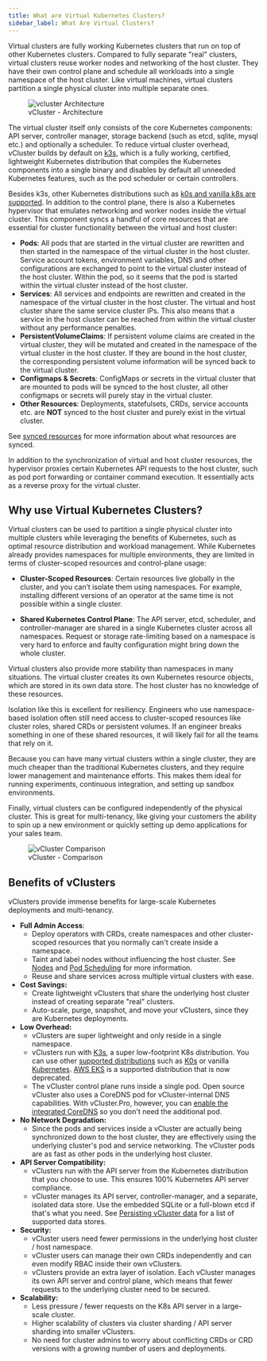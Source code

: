 ```yaml
---
title: What are Virtual Kubernetes Clusters?
sidebar_label: What Are Virtual Clusters?
---
```


Virtual clusters are fully working Kubernetes clusters that run on top of other Kubernetes clusters. Compared to fully separate "real" clusters, virtual clusters reuse worker nodes and networking of the host cluster. They have their own control plane and schedule all workloads into a single namespace of the host cluster. Like virtual machines, virtual clusters partition a single physical cluster into multiple separate ones.

<figure>
  <img src="/docs/v0.19/media/diagrams/vcluster-architecture.svg" alt="vcluster Architecture" />
  <figcaption>vCluster - Architecture</figcaption>
</figure>

The virtual cluster itself only consists of the core Kubernetes components: API server, controller manager, storage backend (such as etcd, sqlite, mysql etc.) and optionally a scheduler. To reduce virtual cluster overhead, vCluster builds by default on [k3s](https://k3s.io/), which is a fully working, certified, lightweight Kubernetes distribution that compiles the Kubernetes components into a single binary and disables by default all unneeded Kubernetes features, such as the pod scheduler or certain controllers.

Besides k3s, other Kubernetes distributions such as [k0s and vanilla k8s are supported](./deploying-vclusters/supported-distros.mdx). In addition to the control plane, there is also a Kubernetes hypervisor that emulates networking and worker nodes inside the virtual cluster. This component syncs a handful of core resources that are essential for cluster functionality between the virtual and host cluster:

* **Pods**: All pods that are started in the virtual cluster are rewritten and then started in the namespace of the virtual cluster in the host cluster. Service account tokens, environment variables, DNS and other configurations are exchanged to point to the virtual cluster instead of the host cluster. Within the pod, so it seems that the pod is started within the virtual cluster instead of the host cluster.
* **Services**: All services and endpoints are rewritten and created in the namespace of the virtual cluster in the host cluster. The virtual and host cluster share the same service cluster IPs. This also means that a service in the host cluster can be reached from within the virtual cluster without any performance penalties.
* **PersistentVolumeClaims**: If persistent volume claims are created in the virtual cluster, they will be mutated and created in the namespace of the virtual cluster in the host cluster. If they are bound in the host cluster, the corresponding persistent volume information will be synced back to the virtual cluster.
* **Configmaps & Secrets**: ConfigMaps or secrets in the virtual cluster that are mounted to pods will be synced to the host cluster, all other configmaps or secrets will purely stay in the virtual cluster.
* **Other Resources**: Deployments, statefulsets, CRDs, service accounts etc. are **NOT** synced to the host cluster and purely exist in the virtual cluster.

See [synced resources](./syncer/core_resources.mdx) for more information about what resources are synced.

In addition to the synchronization of virtual and host cluster resources, the hypervisor proxies certain Kubernetes API requests to the host cluster, such as pod port forwarding or container command execution. It essentially acts as a reverse proxy for the virtual cluster.

## Why use Virtual Kubernetes Clusters?

Virtual clusters can be used to partition a single physical cluster into multiple clusters while leveraging the benefits of Kubernetes, such as optimal resource distribution and workload management.
While Kubernetes already provides namespaces for multiple environments, they are limited in terms of cluster-scoped resources and control-plane usage:

* **Cluster-Scoped Resources**: Certain resources live globally in the cluster, and you can’t isolate them using namespaces. For example, installing different versions of an operator at the same time is not possible within a single cluster.

* **Shared Kubernetes Control Plane**: The API server, etcd, scheduler, and controller-manager are shared in a single Kubernetes cluster across all namespaces. Request or storage rate-limiting based on a namespace is very hard to enforce and faulty configuration might bring down the whole cluster.

Virtual clusters also provide more stability than namespaces in many situations. The virtual cluster creates its own Kubernetes resource objects, which are stored in its own data store. The host cluster has no knowledge of these resources.

Isolation like this is excellent for resiliency. Engineers who use namespace-based isolation often still need access to cluster-scoped resources like cluster roles, shared CRDs or persistent volumes. If an engineer breaks something in one of these shared resources, it will likely fail for all the teams that rely on it.

Because you can have many virtual clusters within a single cluster, they are much cheaper than the traditional Kubernetes clusters, and they require lower management and maintenance efforts. This makes them ideal for running experiments, continuous integration, and setting up sandbox environments.

Finally, virtual clusters can be configured independently of the physical cluster. This is great for multi-tenancy, like giving your customers the ability to spin up a new environment or quickly setting up demo applications for your sales team.

<figure>
    <img src="/docs/v0.19/media/vcluster-comparison.png" alt="vCluster Comparison" />
    <figcaption>vCluster - Comparison</figcaption>
</figure>

## Benefits of vClusters

vClusters provide immense benefits for large-scale Kubernetes deployments and multi-tenancy.

- **Full Admin Access**:
    - Deploy operators with CRDs, create namespaces and other cluster-scoped resources that you normally can't create inside a namespace.
    - Taint and label nodes without influencing the host cluster. See [Nodes](./architecture/nodes.mdx) and [Pod Scheduling](./architecture/scheduling.mdx) for more information.
    - Reuse and share services across multiple virtual clusters with ease.
- **Cost Savings:**
    - Create lightweight vClusters that share the underlying host cluster instead of creating separate "real" clusters.
    - Auto-scale, purge, snapshot, and move your vClusters, since they are Kubernetes deployments.
- **Low Overhead:**
    - vClusters are super lightweight and only reside in a single namespace.
    - vClusters run with [K3s](https://k3s.io/), a super low-footprint K8s distribution. You can use other [supported distributions](./deploying-vclusters/supported-distros) such as [K0s](https://k0sproject.io/) or vanilla [Kubernetes](https://kubernetes.io/). [AWS EKS](https://aws.amazon.com/eks/) is a supported distribution that is now deprecated.
    - The vCluster control plane runs inside a single pod. Open source vCluster also uses a CoreDNS pod for vCluster-internal DNS capabilities. With vCluster.Pro, however, you can [enable the integrated CoreDNS](https://www.vcluster.com/pro/docs/features/integrated_coredns) so you don't need the additional pod.
- **No Network Degradation:**
    - Since the pods and services inside a vCluster are actually being synchronized down to the host cluster, they are effectively using the underlying cluster's pod and service networking. The vCluster pods are as fast as other pods in the underlying host cluster.
- **API Server Compatibility:**
    - vClusters run with the API server from the Kubernetes distribution that you choose to use. This ensures 100% Kubernetes API server compliance.
    - vCluster manages its API server, controller-manager, and a separate, isolated data store. Use the embedded SQLite or a full-blown etcd if that's what you need. See [Persisting vCluster data](./deploying-vclusters/persistence) for a list of supported data stores.
- **Security:**
    - vCluster users need fewer permissions in the underlying host cluster / host namespace.
    - vCluster users can manage their own CRDs independently and can even modify RBAC inside their own vClusters.
    - vClusters provide an extra layer of isolation. Each vCluster manages its own API server and control plane, which means that fewer requests to the underlying cluster need to be secured.
- **Scalability:**
    - Less pressure / fewer requests on the K8s API server in a large-scale cluster.
    - Higher scalability of clusters via cluster sharding / API server sharding into smaller vClusters.
    - No need for cluster admins to worry about conflicting CRDs or CRD versions with a growing number of users and deployments.
